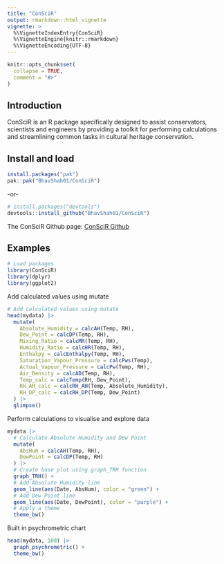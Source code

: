 ```yaml
---
title: "ConSciR"
output: rmarkdown::html_vignette
vignette: >
  %\VignetteIndexEntry{ConSciR}
  %\VignetteEngine{knitr::rmarkdown}
  %\VignetteEncoding{UTF-8}
---
```


```r
knitr::opts_chunk$set(
  collapse = TRUE,
  comment = "#>"
)

```


## Introduction

ConSciR is an R package specifically designed to assist conservators, scientists and engineers by providing a toolkit for performing calculations and streamlining common tasks in cultural heritage conservation.


## Install and load

``` r
install.packages("pak")
pak::pak("BhavShah01/ConSciR")
```
-or- 

``` r
# install.packages("devtools")
devtools::install_github("BhavShah01/ConSciR")
```

The ConSciR Github page: [ConSciR Github](https://github.com/BhavShah01/ConSciR)


## Examples 

```r
# Load packages
library(ConSciR)
library(dplyr)
library(ggplot2)
```


Add calculated values using mutate

```r
# Add calculated values using mutate
head(mydata) |> 
  mutate(
    Absolute_Humidity = calcAH(Temp, RH), 
    Dew_Point = calcDP(Temp, RH), 
    Mixing_Ratio = calcMR(Temp, RH), 
    Humidity_Ratio = calcHR(Temp, RH),
    Enthalpy = calcEnthalpy(Temp, RH), 
    Saturation_Vapour_Pressure = calcPws(Temp), 
    Actual_Vapour_Pressure = calcPw(Temp, RH), 
    Air_Density = calcAD(Temp, RH),
    Temp_calc = calcTemp(RH, Dew_Point),
    RH_AH_calc = calcRH_AH(Temp, Absolute_Humidity),
    RH_DP_calc = calcRH_DP(Temp, Dew_Point)
  ) |>
  glimpse()

```


Perform calculations to visualise and explore data

```r

mydata |>
  # Calculate Absolute Humidity and Dew Point
  mutate(
    AbsHum = calcAH(Temp, RH),
    DewPoint = calcDP(Temp, RH)
  ) |>
  # Create base plot using graph_TRH function
  graph_TRH() +
  # Add Absolute Humidity line
  geom_line(aes(Date, AbsHum), color = "green") +
  # Add Dew Point line
  geom_line(aes(Date, DewPoint), color = "purple") +
  # Apply a theme
  theme_bw()

```

Built in psychrometric chart

```r

head(mydata, 100) |>
  graph_psychrometric() + 
  theme_bw()

```
